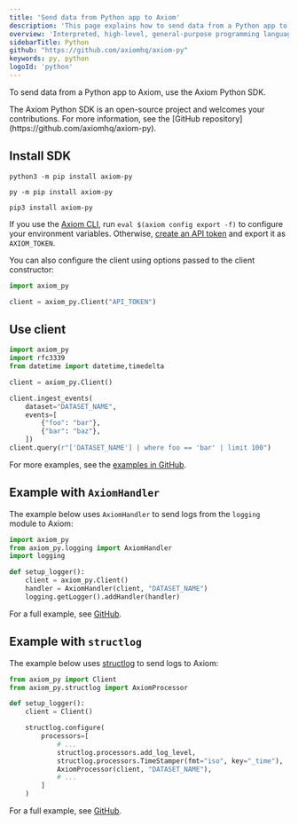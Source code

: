 ```yaml
---
title: 'Send data from Python app to Axiom'
description: 'This page explains how to send data from a Python app to Axiom.'
overview: 'Interpreted, high-level, general-purpose programming language'
sidebarTitle: Python
github: "https://github.com/axiomhq/axiom-py"
keywords: py, python
logoId: 'python'
---
```



To send data from a Python app to Axiom, use the Axiom Python SDK.

<Note>
The Axiom Python SDK is an open-source project and welcomes your contributions. For more information, see the [GitHub repository](https://github.com/axiomhq/axiom-py).
</Note>

<Prerequisites />

## Install SDK

<CodeGroup>

```shell Linux / MacOS
python3 -m pip install axiom-py
```

```shell Windows
py -m pip install axiom-py
```

```shell pip
pip3 install axiom-py
```

</CodeGroup>

If you use the [Axiom CLI](/reference/cli), run `eval $(axiom config export -f)` to configure your environment variables. Otherwise, [create an API token](/reference/tokens) and export it as `AXIOM_TOKEN`.

You can also configure the client using options passed to the client constructor:

```py
import axiom_py

client = axiom_py.Client("API_TOKEN")
```

## Use client

```py
import axiom_py
import rfc3339
from datetime import datetime,timedelta

client = axiom_py.Client()

client.ingest_events(
    dataset="DATASET_NAME",
    events=[
        {"foo": "bar"},
        {"bar": "baz"},
    ])
client.query(r"['DATASET_NAME'] | where foo == 'bar' | limit 100")
```

For more examples, see the [examples in GitHub](https://github.com/axiomhq/axiom-py/tree/main/examples/client_example.py).

## Example with `AxiomHandler`

The example below uses `AxiomHandler` to send logs from the `logging` module to Axiom:

```python
import axiom_py
from axiom_py.logging import AxiomHandler
import logging

def setup_logger():
    client = axiom_py.Client()
    handler = AxiomHandler(client, "DATASET_NAME")
    logging.getLogger().addHandler(handler)
```

For a full example, see [GitHub](https://github.com/axiomhq/axiom-py/tree/main/examples/logger_example.py).

## Example with `structlog`

The example below uses [structlog](https://github.com/hynek/structlog) to send logs to Axiom:

```python
from axiom_py import Client
from axiom_py.structlog import AxiomProcessor

def setup_logger():
    client = Client()

    structlog.configure(
        processors=[
            # ...
            structlog.processors.add_log_level,
            structlog.processors.TimeStamper(fmt="iso", key="_time"),
            AxiomProcessor(client, "DATASET_NAME"),
            # ...
        ]
    )
```

For a full example, see [GitHub](https://github.com/axiomhq/axiom-py/tree/main/examples/structlog_example.py).
